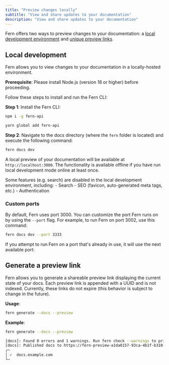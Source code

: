```yaml
---
title: "Preview changes locally"
subtitle: "View and share updates to your documentation"
description: "View and share updates to your documentation"
---
```


Fern offers two ways to preview changes to your documentation: a [local development environment](#local-development) and [unique preview links](#generate-a-preview-link).

## Local development

Fern allows you to view changes to your documentation in a locally-hosted environment.

<Info>**Prerequisite**: Please install Node.js (version 18 or higher) before proceeding.</Info>

Follow these steps to install and run the Fern CLI:

**Step 1**: Install the Fern CLI:

<CodeGroup>

```bash npm
npm i -g fern-api
```

```bash yarn
yarn global add fern-api
```

</CodeGroup>

**Step 2**: Navigate to the docs directory (where the `fern` folder is located) and execute the following command:

```bash
fern docs dev
```

A local preview of your documentation will be available at `http://localhost:3000`. The functionality is available offline if you have run local development mode online at least once.

<Note>
Some features (e.g. search) are disabled in the local development environment, including: 
- Search
- SEO (favicon, auto-generated meta tags, etc.)
- Authentication 
</Note>

### Custom ports

By default, Fern uses port 3000. You can customize the port Fern runs on by using the `--port` flag. For example, to run Fern on port 3002,
use this command:

```bash
fern docs dev --port 3333
```

If you attempt to run Fern on a port that's already in use, it will use the next available port:

## Generate a preview link

Fern allows you to generate a shareable preview link displaying the current state of your docs. Each preview link is appended with a UUID and is not indexed. Currently, these links do not expire (this behavior is subject to change in the future).

**Usage**:

```bash
fern generate --docs --preview
```

**Example**:

```bash
fern generate --docs --preview

[docs]: Found 0 errors and 1 warnings. Run fern check --warnings to print out the warnings.
[docs]: Published docs to https://fern-preview-a1da0157-93ca-4b1f-b310-8dd34fb891ca.docs.buildwithfern.com
┌─
│ ✓  docs.example.com
└─
``` 